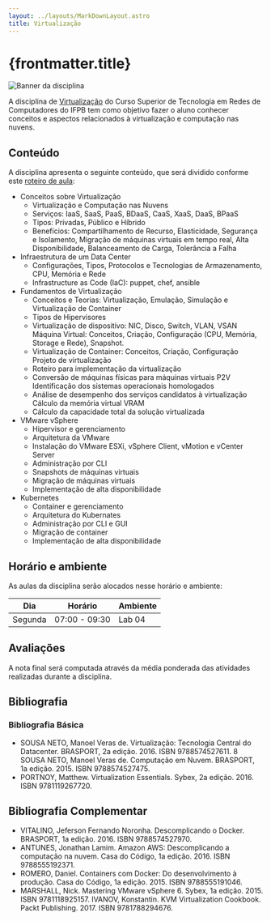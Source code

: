 ```yaml
---
layout: ../layouts/MarkDownLayout.astro
title: Virtualização
---
```


# {frontmatter.title}

<div class="flex gap-2 flex-col md:flex-row flex-wrap dark:bg-white">
<img src="/virtualizacao/imgs/logo-virtualizacao.png" alt="Banner da disciplina" class="hidden md:block" />
</div>

A disciplina de [Virtualização](/virtualizacao/docs/plano-de-ensino.pdf) do Curso Superior de Tecnologia em Redes de Computadores do IFPB tem como objetivo fazer o aluno conhecer conceitos e aspectos relacionados à virtualização e computação nas nuvens.

## Conteúdo

A disciplina apresenta o seguinte conteúdo, que será dividido conforme este [roteiro de aula](/virtualizacao/classnotes):

- Conceitos sobre Virtualização
  - Virtualização e Computação nas Nuvens
  - Serviços: IaaS, SaaS, PaaS, BDaaS, CaaS, XaaS, DaaS, BPaaS
  - Tipos: Privadas, Público e Híbrido
  - Benefícios: Compartilhamento de Recurso, Elasticidade, Segurança e Isolamento, Migração de máquinas virtuais em tempo real, Alta Disponibilidade, Balanceamento de Carga, Tolerância a Falha
- Infraestrutura de um Data Center
  - Configurações, Tipos, Protocolos e Tecnologias de Armazenamento, CPU, Memória e Rede 
  - Infrastructure as Code (IaC): puppet, chef, ansible
- Fundamentos de Virtualização
  - Conceitos e Teorias: Virtualização, Emulação, Simulação e Virtualização de Container
  - Tipos de Hipervisores
  - Virtualização de dispositivo: NIC, Disco, Switch, VLAN, VSAN Máquina Virtual: Conceitos, Criação, Configuração (CPU, Memória, Storage e Rede), Snapshot.
  - Virtualização de Container: Conceitos, Criação, Configuração Projeto de virtualização
  - Roteiro para implementação da virtualização
  - Conversão de máquinas físicas para máquinas virtuais P2V Identificação dos sistemas operacionais homologados
  - Análise de desempenho dos serviços candidatos à virtualização Cálculo da memória virtual VRAM
  - Cálculo da capacidade total da solução virtualizada
- VMware vSphere
  - Hipervisor e gerenciamento
  - Arquitetura da VMware
  - Instalação do VMware ESXi, vSphere Client, vMotion e vCenter Server
  - Administração por CLI
  - Snapshots de máquinas virtuais
  - Migração de máquinas virtuais
  - Implementação de alta disponibilidade
- Kubernetes
  - Container e gerenciamento 
  - Arquitetura do Kubernates
  - Administração por CLI e GUI 
  - Migração de container
  - Implementação de alta disponibilidade

## Horário e ambiente

As aulas da disciplina serão alocados nesse horário e ambiente:

| Dia     | Horário     | Ambiente    |
| ------- | ----------- | ----------- |
| Segunda | 07:00 - 09:30 | Lab 04    |

## Avaliações

A nota final será computada através da média ponderada das atividades realizadas durante a disciplina.

## Bibliografia

### Bibliografia Básica
* SOUSA NETO, Manoel Veras de. Virtualização: Tecnologia Central do Datacenter. BRASPORT, 2a edição. 2016. ISBN 9788574527611.
8 SOUSA NETO, Manoel Veras de. Computação em Nuvem. BRASPORT, 1a edição. 2015. ISBN 9788574527475.
* PORTNOY, Matthew. Virtualization Essentials. Sybex, 2a edição. 2016. ISBN 9781119267720.

## Bibliografia Complementar

* VITALINO, Jeferson Fernando Noronha. Descomplicando o Docker. BRASPORT, 1a edição. 2016. ISBN 9788574527970.
* ANTUNES, Jonathan Lamim. Amazon AWS: Descomplicando a computação na nuvem. Casa do Código, 1a edição. 2016. ISBN 9788555192371.
* ROMERO, Daniel. Containers com Docker: Do desenvolvimento à produção. Casa do Código, 1a edição. 2015. ISBN 9788555191046.
* MARSHALL, Nick. Mastering VMware vSphere 6. Sybex, 1a edição. 2015. ISBN 9781118925157. IVANOV, Konstantin. KVM Virtualization Cookbook. Packt Publishing. 2017. ISBN 9781788294676.
